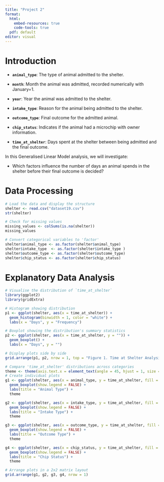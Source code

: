```yaml
---
title: "Project 2"
format: 
  html:
    embed-resources: true
    code-tools: true
  pdf: default
editor: visual
---
```


# Introduction

-   **`animal_type`**: The type of animal admitted to the shelter.

-   **`month`**: Month the animal was admitted, recorded numerically with January=1.

-   **`year`**: Year the animal was admitted to the shelter.

-   **`intake_type`**: Reason for the animal being admitted to the shelter.

-   **`outcome_type`**: Final outcome for the admitted animal.

-   **`chip_status`**: Indicates if the animal had a microchip with owner information.

-   **`time_at_shelter`**: Days spent at the shelter between being admitted and the final outcome.

In this Generalised Linear Model analysis, we will investigate:

-   Which factors influence the number of days an animal spends in the shelter before their final outcome is decided?

# Data Processing

```r
# Load the data and display the structure
shelter <- read.csv("dataset19.csv")
str(shelter)
```

```r
# Check for missing values
missing_values <- colSums(is.na(shelter))
missing_values
```


```r
# Convert categorical variables to 'factor'
shelter$animal_type <- as.factor(shelter$animal_type)
shelter$intake_type  <- as.factor(shelter$intake_type )
shelter$outcome_type <- as.factor(shelter$outcome_type)
shelter$chip_status <- as.factor(shelter$chip_status)
```

# Explanatory Data Analysis

```r
# Visualise the distribution of `time_at_shelter`
library(ggplot2)
library(gridExtra)

# Histogram showing distribution
p1 <- ggplot(shelter, aes(x = time_at_shelter)) + 
  geom_histogram(binwidth = 1, color = "white") +
  labs(x = "Days", y = "Frequency") 

# Boxplot showing the distribution's summary statistics
p2 <- ggplot(shelter, aes(x = time_at_shelter, y = "")) + 
  geom_boxplot() +
  labs(x = "Days", y = "")

# Display plots side by side
grid.arrange(p1, p2, nrow = 1, top = "Figure 1. Time at Shelter Analysis")
```


```r
# Compare 'time_at_shelter' distributions across categories
theme <- theme(axis.text.x = element_text(angle = 45, hjust = 1, size = 6), plot.title = element_text(size = 10))
# Create individual plots
g1 <- ggplot(shelter, aes(x = animal_type, y = time_at_shelter, fill = animal_type)) + 
  geom_boxplot(show.legend = FALSE) +
  labs(title = "Animal Type") +
  theme

g2 <- ggplot(shelter, aes(x = intake_type, y = time_at_shelter, fill = intake_type)) + 
  geom_boxplot(show.legend = FALSE) +
  labs(title = "Intake Type") +
  theme

g3 <- ggplot(shelter, aes(x = outcome_type, y = time_at_shelter, fill = outcome_type)) + 
  geom_boxplot(show.legend = FALSE) +
  labs(title = "Outcome Type") +
  theme

g4 <- ggplot(shelter, aes(x = chip_status, y = time_at_shelter, fill = chip_status)) + 
  geom_boxplot(show.legend = FALSE) +
  labs(title = "Chip Status") +
  theme

# Arrange plots in a 2x2 matrix layout
grid.arrange(g1, g2, g3, g4, nrow = 1)
```
